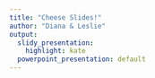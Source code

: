 ```yaml
---
title: "Cheese Slides!"
author: "Diana & Leslie"
output:
  slidy_presentation: 
    highlight: kate
  powerpoint_presentation: default
---
```


